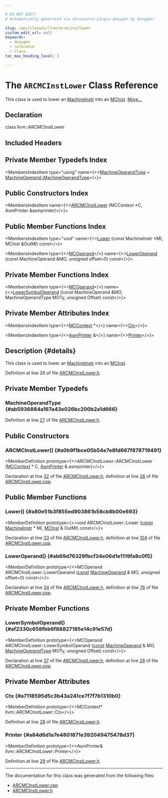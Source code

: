 ```yaml
---

# DO NOT EDIT!
# Automatically generated via docusaurus-plugin-doxygen by Doxygen.

slug: /api/classes/llvm/arcmcinstlower
custom_edit_url: null
keywords:
  - doxygen
  - reference
  - class
toc_max_heading_level: 3

---
```





# The `ARCMCInstLower` Class Reference

<DoxygenPage pluginConfig={pluginConfig}>

This class is used to lower an <a href="/docs/api/classes/llvm/machineinstr">MachineInstr</a> into an <a href="/docs/api/classes/llvm/mcinst">MCInst</a>. <a href="#details">More...</a>

## Declaration

<CodeBlock>class llvm::ARCMCInstLower</CodeBlock>

## Included Headers

<IncludesList>
<IncludesListItem
  filePath="Target/ARC/ARCMCInstLower.h"
  permalink="/docs/api/files/lib/lib/target/lib/target/arc/arcmcinstlower-h"
  isLocal="true" />
</IncludesList>

## Private Member Typedefs Index

<MembersIndex>

<MembersIndexItem
  type="using"
  name={<><a href="#ab5936884a167a43e026bc200b2a1d666">MachineOperandType</a> = <a href="/docs/api/classes/llvm/machineoperand/#af269b990800f72c7cf535c407e8e639b">MachineOperand::MachineOperandType</a></>}>
</MembersIndexItem>

</MembersIndex>

## Public Constructors Index

<MembersIndex>

<MembersIndexItem
  name={<><a href="#a0b9f1bce05b54e7e8fd667f878719491">ARCMCInstLower</a> (MCContext &#42;C, AsmPrinter &amp;asmprinter)</>}>
</MembersIndexItem>

</MembersIndex>

## Public Member Functions Index

<MembersIndex>

<MembersIndexItem
  type="void"
  name={<><a href="#a80e51b3f855ed903861b58cb8b00e693">Lower</a> (const MachineInstr &#42;MI, MCInst &amp;OutMI) const</>}>
</MembersIndexItem>

<MembersIndexItem
  type={<><a href="/docs/api/classes/llvm/mcoperand">MCOperand</a></>}
  name={<><a href="#ab69d76329fbcf34e06d1e1119fa8c0f5">LowerOperand</a> (const MachineOperand &amp;MO, unsigned offset=0) const</>}>
</MembersIndexItem>

</MembersIndex>

## Private Member Functions Index

<MembersIndex>

<MembersIndexItem
  type={<><a href="/docs/api/classes/llvm/mcoperand">MCOperand</a></>}
  name={<><a href="#af2330c658fbb6f88827185e14c91e57d">LowerSymbolOperand</a> (const MachineOperand &amp;MO, MachineOperandType MOTy, unsigned Offset) const</>}>
</MembersIndexItem>

</MembersIndex>

## Private Member Attributes Index

<MembersIndex>

<MembersIndexItem
  type={<><a href="/docs/api/classes/llvm/mccontext">MCContext</a> &#42;</>}
  name={<><a href="#a7118595d5c3b43a241ce7f7f7b1310b0">Ctx</a></>}>
</MembersIndexItem>

<MembersIndexItem
  type={<><a href="/docs/api/classes/llvm/asmprinter">AsmPrinter</a> &amp;</>}
  name={<><a href="#a84d6d1a7e4801871e392049475478d37">Printer</a></>}>
</MembersIndexItem>

</MembersIndex>

## Description {#details}

This class is used to lower an <a href="/docs/api/classes/llvm/machineinstr">MachineInstr</a> into an <a href="/docs/api/classes/llvm/mcinst">MCInst</a>.

Definition at line 26 of file <a href="/docs/api/files/lib/lib/target/lib/target/arc/arcmcinstlower-h">ARCMCInstLower.h</a>.

<SectionDefinition>

## Private Member Typedefs

### MachineOperandType {#ab5936884a167a43e026bc200b2a1d666}

<MemberDefinition
  prototype="using llvm::ARCMCInstLower::MachineOperandType =  MachineOperand::MachineOperandType">

Definition at line <a href="/docs/api/files/lib/lib/target/lib/target/arc/arcmcinstlower-h/#l00027">27</a> of file <a href="/docs/api/files/lib/lib/target/lib/target/arc/arcmcinstlower-h">ARCMCInstLower.h</a>.
</MemberDefinition>

</SectionDefinition>

<SectionDefinition>

## Public Constructors

### ARCMCInstLower() {#a0b9f1bce05b54e7e8fd667f878719491}

<MemberDefinition
  prototype={<>ARCMCInstLower::ARCMCInstLower (<a href="/docs/api/classes/llvm/mccontext">MCContext</a> &#42; C, <a href="/docs/api/classes/llvm/asmprinter">AsmPrinter</a> &amp; asmprinter)</>}>

Declaration at line <a href="/docs/api/files/lib/lib/target/lib/target/arc/arcmcinstlower-h/#l00032">32</a> of file <a href="/docs/api/files/lib/lib/target/lib/target/arc/arcmcinstlower-h">ARCMCInstLower.h</a>, definition at line <a href="/docs/api/files/lib/lib/target/lib/target/arc/arcmcinstlower-cpp/#l00026">26</a> of file <a href="/docs/api/files/lib/lib/target/lib/target/arc/arcmcinstlower-cpp">ARCMCInstLower.cpp</a>.
</MemberDefinition>

</SectionDefinition>

<SectionDefinition>

## Public Member Functions

### Lower() {#a80e51b3f855ed903861b58cb8b00e693}

<MemberDefinition
  prototype={<>void ARCMCInstLower::Lower (<a href="/docs/api/files/lib/lib/target/lib/target/aarch64/aarch64promoteconstant-cpp/#a90f8350fecae261c25be85d38b451bff">const</a> <a href="/docs/api/classes/llvm/machineinstr">MachineInstr</a> &#42; MI, <a href="/docs/api/classes/llvm/mcinst">MCInst</a> &amp; OutMI) const</>}>

Declaration at line <a href="/docs/api/files/lib/lib/target/lib/target/arc/arcmcinstlower-h/#l00033">33</a> of file <a href="/docs/api/files/lib/lib/target/lib/target/arc/arcmcinstlower-h">ARCMCInstLower.h</a>, definition at line <a href="/docs/api/files/lib/lib/target/lib/target/arc/arcmcinstlower-cpp/#l00104">104</a> of file <a href="/docs/api/files/lib/lib/target/lib/target/arc/arcmcinstlower-cpp">ARCMCInstLower.cpp</a>.
</MemberDefinition>

### LowerOperand() {#ab69d76329fbcf34e06d1e1119fa8c0f5}

<MemberDefinition
  prototype={<>MCOperand ARCMCInstLower::LowerOperand (<a href="/docs/api/files/lib/lib/target/lib/target/aarch64/aarch64promoteconstant-cpp/#a90f8350fecae261c25be85d38b451bff">const</a> <a href="/docs/api/classes/llvm/machineoperand">MachineOperand</a> &amp; MO, unsigned offset=0) const</>}>

Declaration at line <a href="/docs/api/files/lib/lib/target/lib/target/arc/arcmcinstlower-h/#l00034">34</a> of file <a href="/docs/api/files/lib/lib/target/lib/target/arc/arcmcinstlower-h">ARCMCInstLower.h</a>, definition at line <a href="/docs/api/files/lib/lib/target/lib/target/arc/arcmcinstlower-cpp/#l00076">76</a> of file <a href="/docs/api/files/lib/lib/target/lib/target/arc/arcmcinstlower-cpp">ARCMCInstLower.cpp</a>.
</MemberDefinition>

</SectionDefinition>

<SectionDefinition>

## Private Member Functions

### LowerSymbolOperand() {#af2330c658fbb6f88827185e14c91e57d}

<MemberDefinition
  prototype={<>MCOperand ARCMCInstLower::LowerSymbolOperand (<a href="/docs/api/files/lib/lib/target/lib/target/aarch64/aarch64promoteconstant-cpp/#a90f8350fecae261c25be85d38b451bff">const</a> <a href="/docs/api/classes/llvm/machineoperand">MachineOperand</a> &amp; MO, <a href="/docs/api/classes/llvm/machineoperand/#af269b990800f72c7cf535c407e8e639b">MachineOperandType</a> MOTy, unsigned Offset) const</>}>

Declaration at line <a href="/docs/api/files/lib/lib/target/lib/target/arc/arcmcinstlower-h/#l00037">37</a> of file <a href="/docs/api/files/lib/lib/target/lib/target/arc/arcmcinstlower-h">ARCMCInstLower.h</a>, definition at line <a href="/docs/api/files/lib/lib/target/lib/target/arc/arcmcinstlower-cpp/#l00029">29</a> of file <a href="/docs/api/files/lib/lib/target/lib/target/arc/arcmcinstlower-cpp">ARCMCInstLower.cpp</a>.
</MemberDefinition>

</SectionDefinition>

<SectionDefinition>

## Private Member Attributes

### Ctx {#a7118595d5c3b43a241ce7f7f7b1310b0}

<MemberDefinition
  prototype={<>MCContext&#42; llvm::ARCMCInstLower::Ctx</>}>

Definition at line <a href="/docs/api/files/lib/lib/target/lib/target/arc/arcmcinstlower-h/#l00028">28</a> of file <a href="/docs/api/files/lib/lib/target/lib/target/arc/arcmcinstlower-h">ARCMCInstLower.h</a>.
</MemberDefinition>

### Printer {#a84d6d1a7e4801871e392049475478d37}

<MemberDefinition
  prototype={<>AsmPrinter&amp; llvm::ARCMCInstLower::Printer</>}>

Definition at line <a href="/docs/api/files/lib/lib/target/lib/target/arc/arcmcinstlower-h/#l00029">29</a> of file <a href="/docs/api/files/lib/lib/target/lib/target/arc/arcmcinstlower-h">ARCMCInstLower.h</a>.
</MemberDefinition>

</SectionDefinition>

<hr/>

The documentation for this class was generated from the following files:

<ul>
<li><a href="/docs/api/files/lib/lib/target/lib/target/arc/arcmcinstlower-cpp">ARCMCInstLower.cpp</a></li>
<li><a href="/docs/api/files/lib/lib/target/lib/target/arc/arcmcinstlower-h">ARCMCInstLower.h</a></li>
</ul>

</DoxygenPage>
